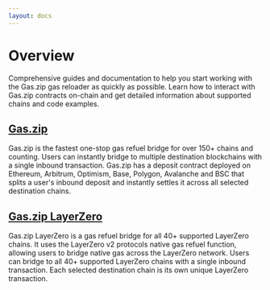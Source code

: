 ```yaml
---
layout: docs
---
```


# Overview

Comprehensive guides and documentation to help you start working with the Gas.zip gas reloader as quickly as possible. Learn how to interact with Gas.zip contracts on-chain and get detailed information about supported chains and code examples.

## <a href="./gas">Gas.zip</a>

Gas.zip is the fastest one-stop gas refuel bridge for over 150+ chains and counting. Users can instantly bridge to multiple destination blockchains with a single inbound transaction. Gas.zip has a deposit contract deployed on Ethereum, Arbitrum, Optimism, Base, Polygon, Avalanche and BSC that splits a user's inbound deposit and instantly settles it across all selected destination chains.

## <a href="./layerzero">Gas.zip LayerZero</a>

Gas.zip LayerZero is a gas refuel bridge for all 40+ supported LayerZero chains. It uses the LayerZero v2 protocols native gas refuel function, allowing users to bridge native gas across the LayerZero network. Users can bridge to all 40+ supported LayerZero chains with a single inbound transaction. Each selected destination chain is its own unique LayerZero transaction.
